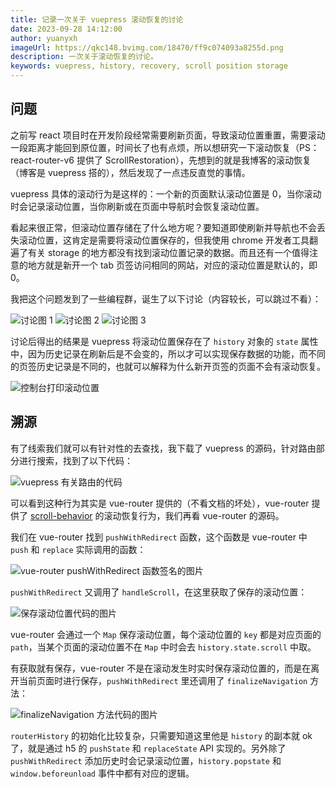 ```yaml
---
title: 记录一次关于 vuepress 滚动恢复的讨论
date: 2023-09-28 14:12:00
author: yuanyxh
imageUrl: https://qkc148.bvimg.com/18470/ff9c074093a8255d.png
description: 一次关于滚动恢复的讨论。
keywords: vuepress, history, recovery, scroll position storage
---
```


## 问题

之前写 react 项目时在开发阶段经常需要刷新页面，导致滚动位置重置，需要滚动一段距离才能回到原位置，时间长了也有点烦，所以想研究一下滚动恢复（PS：react-router-v6 提供了 ScrollRestoration），先想到的就是我博客的滚动恢复（博客是 vuepress 搭的），然后发现了一点违反直觉的事情。

vuepress 具体的滚动行为是这样的：一个新的页面默认滚动位置是 0，当你滚动时会记录滚动位置，当你刷新或在页面中导航时会恢复滚动位置。

看起来很正常，但滚动位置存储在了什么地方呢？要知道即使刷新并导航也不会丢失滚动位置，这肯定是需要将滚动位置保存的，但我使用 chrome 开发者工具翻遍了有关 storage 的地方都没有找到滚动位置记录的数据。而且还有一个值得注意的地方就是新开一个 tab 页签访问相同的网站，对应的滚动位置是默认的，即 0。

我把这个问题发到了一些编程群，诞生了以下讨论（内容较长，可以跳过不看）：

<Image url='https://qkc148.bvimg.com/18470/21c7c4f6b8407973.jpg' width={712} height={14356} alt='讨论图 1' />

<Image url='https://qkc148.bvimg.com/18470/53e20556118ae5c0.jpg' width={1024} height={10006} alt='讨论图 2' />

<Image url='https://qkc148.bvimg.com/18470/359c388d57519b81.png' width={1080} height={5846} alt='讨论图 3' />

讨论后得出的结果是 vuepress 将滚动位置保存在了 `history` 对象的 `state` 属性中，因为历史记录在刷新后是不会变的，所以才可以实现保存数据的功能，而不同的页签历史记录是不同的，也就可以解释为什么新开页签的页面不会有滚动恢复。

<Image url='https://qkc148.bvimg.com/18470/c7cc7b4132ab682e.png' width={1366} height={386} alt='控制台打印滚动位置' />

## 溯源

有了线索我们就可以有针对性的去查找，我下载了 vuepress 的源码，针对路由部分进行搜索，找到了以下代码：

<Image url='https://qkc148.bvimg.com/18470/86be23928e48ad40.png' width={492} height={415} alt='vuepress 有关路由的代码' />

可以看到这种行为其实是 vue-router 提供的（不看文档的坏处），vue-router 提供了 [scroll-behavior] 的滚动恢复行为，我们再看 vue-router 的源码。

我们在 vue-router 找到 `pushWithRedirect` 函数，这个函数是 vue-router 中 `push` 和 `replace` 实际调用的函数：

<Image url='https://qkc148.bvimg.com/18470/07210775f147e664.png' width={479} height={99} alt='vue-router pushWithRedirect 函数签名的图片' />

`pushWithRedirect` 又调用了 `handleScroll`，在这里获取了保存的滚动位置：

<Image url='https://qkc148.bvimg.com/18470/7174051e9000aa10.png' width={630} height={435} alt='保存滚动位置代码的图片' />

vue-router 会通过一个 `Map` 保存滚动位置，每个滚动位置的 `key` 都是对应页面的 `path`，当某个页面的滚动位置不在 `Map` 中时会去 `history.state.scroll` 中取。

有获取就有保存，vue-router 不是在滚动发生时实时保存滚动位置的，而是在离开当前页面时进行保存，`pushWithRedirect` 里还调用了 `finalizeNavigation` 方法：

<Image url='https://qkc148.bvimg.com/18470/346d1245a59cf92f.png' width={776} height={586} alt='finalizeNavigation 方法代码的图片' />

`routerHistory` 的初始化比较复杂，只需要知道这里他是 `history` 的副本就 ok 了，就是通过 h5 的 `pushState` 和 `replaceState` API 实现的。另外除了 `pushWithRedirect` 添加历史时会记录滚动位置，`history.popstate` 和 `window.beforeunload` 事件中都有对应的逻辑。

[scroll-behavior]: https://router.vuejs.org/zh/guide/advanced/scroll-behavior.html
